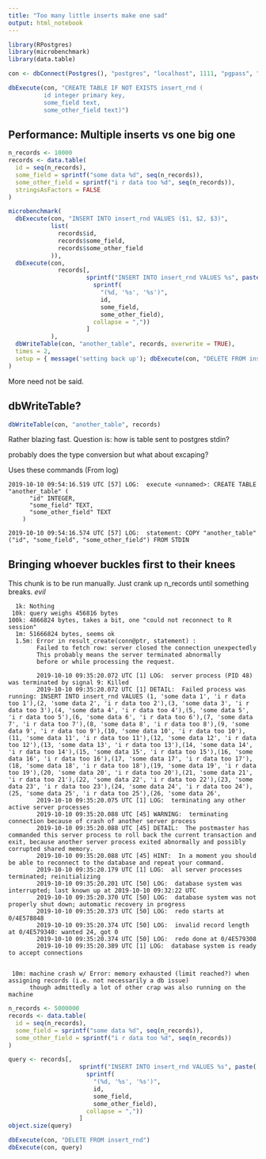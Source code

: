 ```yaml
---
title: "Too many little inserts make one sad"
output: html_notebook
---
```


```r
library(RPostgres)
library(microbenchmark)
library(data.table)

con <- dbConnect(Postgres(), "postgres", "localhost", 1111, "pgpass", "postgres")

dbExecute(con, "CREATE TABLE IF NOT EXISTS insert_rnd (
          id integer primary key,
          some_field text,
          some_other_field text)")
```
## Performance: Multiple inserts vs one big one

```r
n_records <- 10000
records <- data.table(
  id = seq(n_records),
  some_field = sprintf("some data %d", seq(n_records)),
  some_other_field = sprintf("i r data too %d", seq(n_records)),
  stringsAsFactors = FALSE
)
```

```r
microbenchmark(
  dbExecute(con, "INSERT INTO insert_rnd VALUES ($1, $2, $3)",
            list(
              records$id,
              records$some_field,
              records$some_other_field
            )),
  dbExecute(con,
              records[,
                      sprintf("INSERT INTO insert_rnd VALUES %s", paste(
                        sprintf(
                          "(%d, '%s', '%s')",
                          id,
                          some_field,
                          some_other_field),
                        collapse = ","))
                      ]
            ),
  dbWriteTable(con, "another_table", records, overwrite = TRUE),
  times = 2,
  setup = { message('setting back up'); dbExecute(con, "DELETE FROM insert_rnd"); message('let the test commence!'); }
)
```

More need not be said.

## dbWriteTable?

```r
dbWriteTable(con, "another_table", records)
```

Rather blazing fast.
Question is: how is table sent to postgres stdin?

probably does the type conversion but what about excaping?

Uses these commands (From log)
```
2019-10-10 09:54:16.519 UTC [57] LOG:  execute <unnamed>: CREATE TABLE "another_table" (
	  "id" INTEGER,
	  "some_field" TEXT,
	  "some_other_field" TEXT
	)
	
2019-10-10 09:54:16.574 UTC [57] LOG:  statement: COPY "another_table" ("id", "some_field", "some_other_field") FROM STDIN
```

## Bringing whoever buckles first to their knees

This chunk is to be run manually. Just crank up n_records until something breaks. *evil*

```
  1k: Nothing
 10k: query weighs 456816 bytes
100k: 4866824 bytes, takes a bit, one "could not reconnect to R session"
  1m: 51666824 bytes, seems ok
  1.5m: Error in result_create(conn@ptr, statement) : 
        Failed to fetch row: server closed the connection unexpectedly
      	This probably means the server terminated abnormally
      	before or while processing the request.
      	
        2019-10-10 09:35:20.072 UTC [1] LOG:  server process (PID 48) was terminated by signal 9: Killed
        2019-10-10 09:35:20.072 UTC [1] DETAIL:  Failed process was running: INSERT INTO insert_rnd VALUES (1, 'some data 1', 'i r data too 1'),(2, 'some data 2', 'i r data too 2'),(3, 'some data 3', 'i r data too 3'),(4, 'some data 4', 'i r data too 4'),(5, 'some data 5', 'i r data too 5'),(6, 'some data 6', 'i r data too 6'),(7, 'some data 7', 'i r data too 7'),(8, 'some data 8', 'i r data too 8'),(9, 'some data 9', 'i r data too 9'),(10, 'some data 10', 'i r data too 10'),(11, 'some data 11', 'i r data too 11'),(12, 'some data 12', 'i r data too 12'),(13, 'some data 13', 'i r data too 13'),(14, 'some data 14', 'i r data too 14'),(15, 'some data 15', 'i r data too 15'),(16, 'some data 16', 'i r data too 16'),(17, 'some data 17', 'i r data too 17'),(18, 'some data 18', 'i r data too 18'),(19, 'some data 19', 'i r data too 19'),(20, 'some data 20', 'i r data too 20'),(21, 'some data 21', 'i r data too 21'),(22, 'some data 22', 'i r data too 22'),(23, 'some data 23', 'i r data too 23'),(24, 'some data 24', 'i r data too 24'),(25, 'some data 25', 'i r data too 25'),(26, 'some data 26',
        2019-10-10 09:35:20.075 UTC [1] LOG:  terminating any other active server processes
        2019-10-10 09:35:20.088 UTC [45] WARNING:  terminating connection because of crash of another server process
        2019-10-10 09:35:20.088 UTC [45] DETAIL:  The postmaster has commanded this server process to roll back the current transaction and exit, because another server process exited abnormally and possibly corrupted shared memory.
        2019-10-10 09:35:20.088 UTC [45] HINT:  In a moment you should be able to reconnect to the database and repeat your command.
        2019-10-10 09:35:20.179 UTC [1] LOG:  all server processes terminated; reinitializing
        2019-10-10 09:35:20.201 UTC [50] LOG:  database system was interrupted; last known up at 2019-10-10 09:32:22 UTC
        2019-10-10 09:35:20.370 UTC [50] LOG:  database system was not properly shut down; automatic recovery in progress
        2019-10-10 09:35:20.373 UTC [50] LOG:  redo starts at 0/4E578848
        2019-10-10 09:35:20.374 UTC [50] LOG:  invalid record length at 0/4E579340: wanted 24, got 0
        2019-10-10 09:35:20.374 UTC [50] LOG:  redo done at 0/4E579308
        2019-10-10 09:35:20.389 UTC [1] LOG:  database system is ready to accept connections
  
  
 10m: machine crash w/ Error: memory exhausted (limit reached?) when assigning records (i.e. not necessarily a db issue)
      though admittedly a lot of other crap was also running on the machine
```
```r
n_records <- 5000000
records <- data.table(
  id = seq(n_records),
  some_field = sprintf("some data %d", seq(n_records)),
  some_other_field = sprintf("i r data too %d", seq(n_records))
)

query <- records[,
                    sprintf("INSERT INTO insert_rnd VALUES %s", paste(
                      sprintf(
                        "(%d, '%s', '%s')",
                        id,
                        some_field,
                        some_other_field),
                      collapse = ","))
                    ]
object.size(query)

dbExecute(con, "DELETE FROM insert_rnd")
dbExecute(con, query)
```